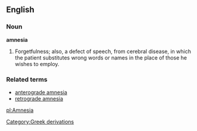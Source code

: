 ==English==

===Noun===

'''amnesia'''

#Forgetfulness; also, a defect of speech, from cerebral disease, in which the patient substitutes wrong words or names in the place of those he wishes to employ.


===Related terms===
*[[anterograde amnesia]]
*[[retrograde amnesia]]

[[pl:Amnesia]]
[[Category:Greek derivations]]